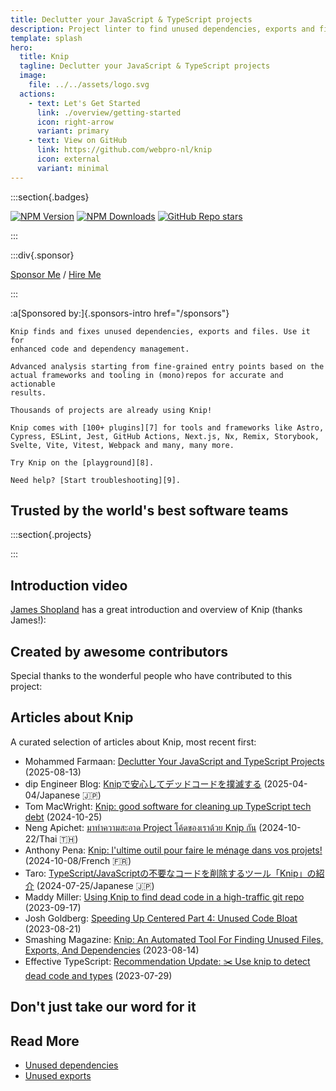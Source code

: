 ```yaml
---
title: Declutter your JavaScript & TypeScript projects
description: Project linter to find unused dependencies, exports and files
template: splash
hero:
  title: Knip
  tagline: Declutter your JavaScript & TypeScript projects
  image:
    file: ../../assets/logo.svg
  actions:
    - text: Let's Get Started
      link: ./overview/getting-started
      icon: right-arrow
      variant: primary
    - text: View on GitHub
      link: https://github.com/webpro-nl/knip
      icon: external
      variant: minimal
---
```



:::section{.badges}

[![NPM Version][2]][1] [![NPM Downloads][3]][1] [![GitHub Repo   stars][5]][4]

:::

:::div{.sponsor}

[Sponsor Me][6] / [Hire Me][23]

:::

:a[Sponsored by:]{.sponsors-intro href="/sponsors"}

<Sponsors direction="row" showAll={false} />

<CardGrid>
  <Card title="Why use Knip?" icon="approve-check">

    Knip finds and fixes unused dependencies, exports and files. Use it for
    enhanced code and dependency management.

  </Card>

  <Card title="How does it work?" icon="setting">

    Advanced analysis starting from fine-grained entry points based on the
    actual frameworks and tooling in (mono)repos for accurate and actionable
    results.

  </Card>

  <Card title="Battle-tested" icon="approve-check">

    Thousands of projects are already using Knip!

  </Card>

  <Card title="Plugins" icon="open-book">

    Knip comes with [100+ plugins][7] for tools and frameworks like Astro,
    Cypress, ESLint, Jest, GitHub Actions, Next.js, Nx, Remix, Storybook,
    Svelte, Vite, Vitest, Webpack and many, many more.

  </Card>

  <Card title="Playground" icon="rocket">

    Try Knip on the [playground][8].

  </Card>

  <Card title="Troubleshooting" icon="warning">

    Need help? [Start troubleshooting][9].

  </Card>
</CardGrid>

## Trusted by the world's best software teams

:::section{.projects}

<Projects />

:::

## Introduction video

[James Shopland][10] has a great introduction and overview of Knip (thanks
James!):

<YouTube id="uhEkgWt-pUM" />

## Created by awesome contributors

Special thanks to the wonderful people who have contributed to this project:

<Contributors />

## Articles about Knip

A curated selection of articles about Knip, most recent first:

- Mohammed Farmaan: [Declutter Your JavaScript and TypeScript Projects][11]
  (2025-08-13)
- dip Engineer Blog: [Knipで安心してデッドコードを撲滅する][12]
  (2025-04-04/Japanese 🇯🇵)
- Tom MacWright: [Knip: good software for cleaning up TypeScript tech debt][13]
  (2024-10-25)
- Neng Apichet: [มาทำความสะอาด Project โค้ดของเราด้วย Knip กัน][14]
  (2024-10-22/Thai 🇹🇭)
- Anthony Pena: [Knip: l'ultime outil pour faire le ménage dans vos
  projets!][15] (2024-10-08/French 🇫🇷)
- Taro: [TypeScript/JavaScriptの不要なコードを削除するツール「Knip」の紹介][16]
  (2024-07-25/Japanese 🇯🇵)
- Maddy Miller: [Using Knip to find dead code in a high-traffic git repo][17]
  (2023-09-17)
- Josh Goldberg: [Speeding Up Centered Part 4: Unused Code Bloat][18]
  (2023-08-21)
- Smashing Magazine: [Knip: An Automated Tool For Finding Unused Files, Exports,
  And Dependencies][19] (2023-08-14)
- Effective TypeScript: [Recommendation Update: ✂️ Use knip to detect dead code
  and types][20] (2023-07-29)

## Don't just take our word for it

<Posts />

## Read More

- [Unused dependencies][21]
- [Unused exports][22]

[1]: https://www.npmjs.com/package/knip
[2]: https://img.shields.io/npm/v/knip?color=f56e0f
[3]: https://img.shields.io/npm/dm/knip?color=f56e0f
[4]: https://github.com/webpro-nl/knip
[5]: https://img.shields.io/github/stars/webpro-nl/knip?style=flat&color=f56e0f
[6]: ./sponsors
[7]: ./reference/plugins.md
[8]: ./playground
[9]: ./guides/troubleshooting.md
[10]: https://www.jamesshopland.com
[11]: https://farmaan.dev/writing/using-knip
[12]:
  https://developer.dip-net.co.jp/entry/2025/04/04/Knipで安心してデッドコードを撲滅する
[13]: https://macwright.com/2024/10/25/good-software-knip
[14]:
  https://engineering.thinknet.co.th/มาทำความสะอาด-project-โค้ดของเราด้วย-knip-กัน-20dbd65f6b58
[15]:
  https://k49.fr.nf/knip-l-ultime-outil-pour-faire-le-menage-dans-vos-projets/
[16]: https://tech.basemachina.jp/entry/introduction-knip
[17]: https://madelinemiller.dev/blog/knip-dead-code/
[18]:
  https://www.joshuakgoldberg.com/blog/speeding-up-centered-part-4-unused-code-bloat/
[19]:
  https://www.smashingmagazine.com/2023/08/knip-automated-tool-find-unused-files-exports-dependencies/
[20]: https://effectivetypescript.com/2023/07/29/knip/
[21]: ./typescript/unused-dependencies.md
[22]: ./typescript/unused-exports.md
[23]: https://webpro.nl/hire-me
